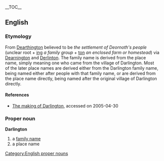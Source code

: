 {{wikipedia}}
__TOC__
==English==
=== Etymology ===
From {{AS.}} [[Dearthington]] believed to be ''the settlement of Deornoth's people'' (unclear root + [[ing]] ''a family group'' + [[ton]] ''an enclosed farm or homestead'') via {{ME.}} [[Dearnington]] and [[Derlinton]].  The family name is derived from the place name, simply meaning one who came from the village of Darlington.  Most of the later place names are derived either from the Darlington family name, being named either after people with that family name, or are derived from the place name directly, being named after the original village of Darlington directly.
==== References ====
* [http://darlingtontown.co.uk./History/making_of_Darlington.shtml The making of Darlington], accessed on 2005-04-30
=== Proper noun ===
[[Category:English proper nouns]]
'''Darlington'''
# a [[family name]]
# a place name